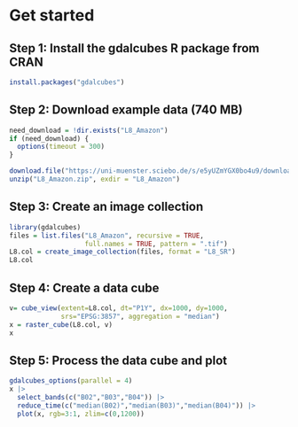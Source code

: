 
# Get started

## Step 1: Install the gdalcubes R package  from CRAN


```r
install.packages("gdalcubes")
```


## Step 2: Download example data (740 MB)


```r
need_download = !dir.exists("L8_Amazon")
if (need_download) {
  options(timeout = 300)
}
```

```r
download.file("https://uni-muenster.sciebo.de/s/e5yUZmYGX0bo4u9/download", destfile = "L8_Amazon.zip", mode="wb")
unzip("L8_Amazon.zip", exdir = "L8_Amazon")
```

## Step 3: Create an image collection


```r
library(gdalcubes)
files = list.files("L8_Amazon", recursive = TRUE, 
                   full.names = TRUE, pattern = ".tif") 
L8.col = create_image_collection(files, format = "L8_SR")
L8.col
```


## Step 4: Create a data cube


```r
v= cube_view(extent=L8.col, dt="P1Y", dx=1000, dy=1000, 
             srs="EPSG:3857", aggregation = "median")
x = raster_cube(L8.col, v) 
x
```

## Step 5: Process the data cube and plot

```r
gdalcubes_options(parallel = 4)
x |>
  select_bands(c("B02","B03","B04")) |>
  reduce_time(c("median(B02)","median(B03)","median(B04)")) |>
  plot(x, rgb=3:1, zlim=c(0,1200))
```



